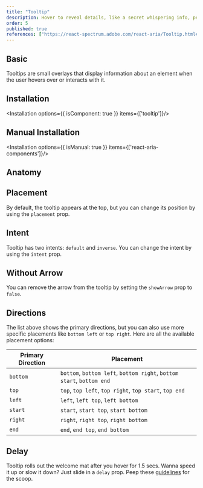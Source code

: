 ```yaml
---
title: "Tooltip"
description: Hover to reveal details, like a secret whispering info, perfect for extra hints or help where needed.
order: 5
published: true
references: ["https://react-spectrum.adobe.com/react-aria/Tooltip.html#props", "https://github.com/jamiebuilds/tailwindcss-animate"]
---
```



## Basic
Tooltips are small overlays that display information about an element when the user hovers over or interacts with it.
<How toUse="overlays/tooltip-demo" />

## Installation
<Installation options={{ isComponent: true }} items={['tooltip']}/>

## Manual Installation
<Installation options={{ isManual: true }} items={['react-aria-components']}/>
<SourceCode toShow='tooltip'/>

## Anatomy
<Anatomy show='tooltip-anatomy'/>


## Placement
By default, the tooltip appears at the top, but you can change its position by using the `placement` prop.
<How isCenter={false} toUse="overlays/tooltip-placement-demo" />

## Intent
Tooltip has two intents: `default` and `inverse`. You can change the intent by using the `intent` prop.
<How toUse="overlays/tooltip-intent-demo" />

## Without Arrow
You can remove the arrow from the tooltip by setting the `showArrow` prop to `false`.
<How toUse="overlays/tooltip-without-arrow-demo" />

## Directions

The list above shows the primary directions, but you can also use more specific placements like `bottom left` or `top right`. Here are all the available placement options:

| Primary Direction | Placement                                                             |
|-------------------|-----------------------------------------------------------------------|
| `bottom`          | `bottom`, `bottom left`, `bottom right`, `bottom start`, `bottom end` |
| `top`             | `top`, `top left`, `top right`, `top start`, `top end`                |
| `left`            | `left`, `left top`, `left bottom`                                     |
| `start`           | `start`, `start top`, `start bottom`                                  |
| `right`           | `right`, `right top`, `right bottom`                                  |
| `end`             | `end`, `end top`, `end bottom`                                        |

## Delay
Tooltip rolls out the welcome mat after you hover for 1.5 secs. Wanna speed it up or slow it down? Just slide in a `delay` prop. Peep these [guidelines](https://spectrum.adobe.com/page/tooltip/#Immediate-or-delayed-appearance) for the scoop.
<How toUse="overlays/tooltip-delay-demo" />
